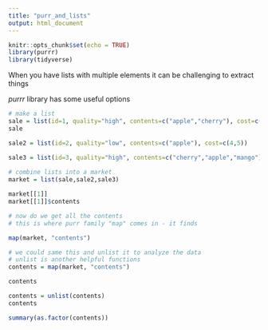 ```yaml
---
title: "purr_and_lists"
output: html_document
---
```


```r
knitr::opts_chunk$set(echo = TRUE)
library(purrr)
library(tidyverse)
```

When you have lists with multiple elements it can be challenging to extract things

*purrr* library has some useful options
```r
# make a list
sale = list(id=1, quality="high", contents=c("apple","cherry"), cost=c(4,5))
sale

sale2 = list(id=2, quality="low", contents=c("apple"), cost=c(4,5))

sale3 = list(id=3, quality="high", contents=c("cherry","apple","mango"), cost=c(4,5,9))
  
# combine lists into a market           
market = list(sale,sale2,sale3)

market[[1]]
market[[1]]$contents

# now do we get all the contents
# this is where purr family "map" comes in - it finds 

map(market, "contents")

# we could same this and unlist it to analyze the data
# unlist is another helpful functions
contents = map(market, "contents")

contents

contents = unlist(contents)
contents

summary(as.factor(contents))


```

